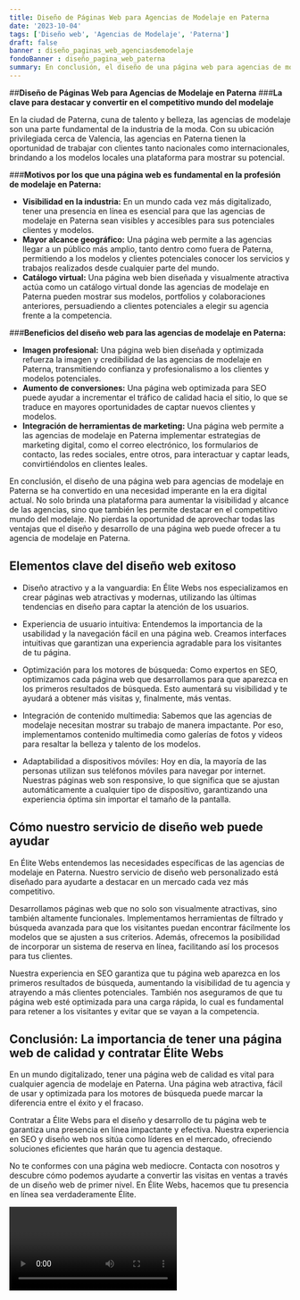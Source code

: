 ```yaml
---
title: Diseño de Páginas Web para Agencias de Modelaje en Paterna
date: '2023-10-04'
tags: ['Diseño web', 'Agencias de Modelaje', 'Paterna']
draft: false
banner : diseño_paginas_web_agenciasdemodelaje
fondoBanner : diseño_pagina_web_paterna
summary: En conclusión, el diseño de una página web para agencias de modelaje en Paterna se ha convertido en una necesidad imperante en la era digital actual. No solo brinda una plataforma para aumentar la visibilidad y alcance de las agencias, sino que también les permite destacar en el competitivo mundo del modelaje. No pierdas la oportunidad de aprovechar todas las ventajas que el diseño y desarrollo de una página web puede ofrecer a tu agencia de modelaje en Paterna.
---
```


##**Diseño de Páginas Web para Agencias de Modelaje en Paterna**
###**La clave para destacar y convertir en el competitivo mundo del modelaje**
  
En la ciudad de Paterna, cuna de talento y belleza, las agencias de modelaje son una parte fundamental de la industria de la moda. Con su ubicación privilegiada cerca de Valencia, las agencias en Paterna tienen la oportunidad de trabajar con clientes tanto nacionales como internacionales, brindando a los modelos locales una plataforma para mostrar su potencial.

###**Motivos por los que una página web es fundamental en la profesión de modelaje en Paterna:**
* **Visibilidad en la industria:** En un mundo cada vez más digitalizado, tener una presencia en línea es esencial para que las agencias de modelaje en Paterna sean visibles y accesibles para sus potenciales clientes y modelos.
* **Mayor alcance geográfico:** Una página web permite a las agencias llegar a un público más amplio, tanto dentro como fuera de Paterna, permitiendo a los modelos y clientes potenciales conocer los servicios y trabajos realizados desde cualquier parte del mundo.
* **Catálogo virtual:** Una página web bien diseñada y visualmente atractiva actúa como un catálogo virtual donde las agencias de modelaje en Paterna pueden mostrar sus modelos, portfolios y colaboraciones anteriores, persuadiendo a clientes potenciales a elegir su agencia frente a la competencia.

###**Beneficios del diseño web para las agencias de modelaje en Paterna:**
* **Imagen profesional:** Una página web bien diseñada y optimizada refuerza la imagen y credibilidad de las agencias de modelaje en Paterna, transmitiendo confianza y profesionalismo a los clientes y modelos potenciales.
* **Aumento de conversiones:** Una página web optimizada para SEO puede ayudar a incrementar el tráfico de calidad hacia el sitio, lo que se traduce en mayores oportunidades de captar nuevos clientes y modelos.
* **Integración de herramientas de marketing:** Una página web permite a las agencias de modelaje en Paterna implementar estrategias de marketing digital, como el correo electrónico, los formularios de contacto, las redes sociales, entre otros, para interactuar y captar leads, convirtiéndolos en clientes leales.

En conclusión, el diseño de una página web para agencias de modelaje en Paterna se ha convertido en una necesidad imperante en la era digital actual. No solo brinda una plataforma para aumentar la visibilidad y alcance de las agencias, sino que también les permite destacar en el competitivo mundo del modelaje. No pierdas la oportunidad de aprovechar todas las ventajas que el diseño y desarrollo de una página web puede ofrecer a tu agencia de modelaje en Paterna.

<GifSeo />

<Cta />

## Elementos clave del diseño web exitoso

- Diseño atractivo y a la vanguardia: En Élite Webs nos especializamos en crear páginas web atractivas y modernas, utilizando las últimas tendencias en diseño para captar la atención de los usuarios.

- Experiencia de usuario intuitiva: Entendemos la importancia de la usabilidad y la navegación fácil en una página web. Creamos interfaces intuitivas que garantizan una experiencia agradable para los visitantes de tu página.

- Optimización para los motores de búsqueda: Como expertos en SEO, optimizamos cada página web que desarrollamos para que aparezca en los primeros resultados de búsqueda. Esto aumentará su visibilidad y te ayudará a obtener más visitas y, finalmente, más ventas.

- Integración de contenido multimedia: Sabemos que las agencias de modelaje necesitan mostrar su trabajo de manera impactante. Por eso, implementamos contenido multimedia como galerías de fotos y videos para resaltar la belleza y talento de los modelos.

- Adaptabilidad a dispositivos móviles: Hoy en día, la mayoría de las personas utilizan sus teléfonos móviles para navegar por internet. Nuestras páginas web son responsive, lo que significa que se ajustan automáticamente a cualquier tipo de dispositivo, garantizando una experiencia óptima sin importar el tamaño de la pantalla.

## Cómo nuestro servicio de diseño web puede ayudar

En Élite Webs entendemos las necesidades específicas de las agencias de modelaje en Paterna. Nuestro servicio de diseño web personalizado está diseñado para ayudarte a destacar en un mercado cada vez más competitivo.

Desarrollamos páginas web que no solo son visualmente atractivas, sino también altamente funcionales. Implementamos herramientas de filtrado y búsqueda avanzada para que los visitantes puedan encontrar fácilmente los modelos que se ajusten a sus criterios. Además, ofrecemos la posibilidad de incorporar un sistema de reserva en línea, facilitando así los procesos para tus clientes.

Nuestra experiencia en SEO garantiza que tu página web aparezca en los primeros resultados de búsqueda, aumentando la visibilidad de tu agencia y atrayendo a más clientes potenciales. También nos aseguramos de que tu página web esté optimizada para una carga rápida, lo cual es fundamental para retener a los visitantes y evitar que se vayan a la competencia.

## Conclusión: La importancia de tener una página web de calidad y contratar Élite Webs

En un mundo digitalizado, tener una página web de calidad es vital para cualquier agencia de modelaje en Paterna. Una página web atractiva, fácil de usar y optimizada para los motores de búsqueda puede marcar la diferencia entre el éxito y el fracaso.

Contratar a Élite Webs para el diseño y desarrollo de tu página web te garantiza una presencia en línea impactante y efectiva. Nuestra experiencia en SEO y diseño web nos sitúa como líderes en el mercado, ofreciendo soluciones eficientes que harán que tu agencia destaque.

No te conformes con una página web mediocre. Contacta con nosotros y descubre cómo podemos ayudarte a convertir las visitas en ventas a través de un diseño web de primer nivel. En Élite Webs, hacemos que tu presencia en línea sea verdaderamente Élite.

<Video />

<CtaBot job='Agencias de Modelaje' city='Paterna'/>

<Gmaps query='Paterna+españa+maps' />